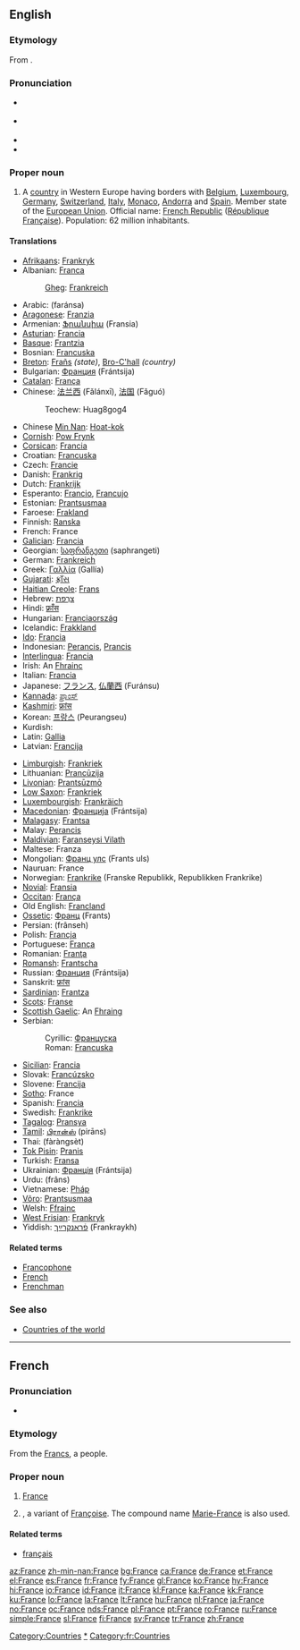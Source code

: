 {{wikipedia}}
==English==

{{rank|mine|wild|front|576|France|London|save|length}}

===Etymology===
From {{F.}} {{term|France|lang=fr}}.

===Pronunciation===
* {{a|UK}} {{IPA|/ˈfɹɑːns/}}
* {{a|UK}} {{IPA|/ˈfɹænts/}}
* {{audio|en-us-France.ogg|Audio (US)}}
* {{rhymes|ɑːns}}

===Proper noun===
{{en-proper noun}}

# A [[country]] in Western Europe having borders with [[Belgium]], [[Luxembourg]], [[Germany]], [[Switzerland]], [[Italy]], [[Monaco]], [[Andorra]] and [[Spain]]. Member state of the [[European Union]]. Official name: [[French Republic]] ([[République Française]]). Population: 62 million inhabitants.

====Translations====
{{trans-top|country}}
* [[Afrikaans]]: [[Frankryk]]
* Albanian: [[Franca]]
*: [[Gheg]]: [[Frankreich]]
* Arabic: {{Arab|[[فرنسا|فَرَنسَا]]}} (faránsa) {{f}}
* [[Aragonese]]: [[Franzia]] {{f}}
* Armenian: [[Ֆրանսիա]] (Fransia)
* [[Asturian]]: [[Francia]] {{f}}
* [[Basque]]: [[Frantzia]]
* Bosnian: [[Francuska]] {{f}}
* [[Breton]]: [[Frañs]] ''(state)'', [[Bro-C'hall]] ''(country)''
* Bulgarian: [[Франция]] (Frántsija) {{f}}
* [[Catalan]]: [[França]] {{f}}
* Chinese: [[法兰西]] (Fǎlánxī), [[法国]] (Fǎguó)
*: Teochew: Huag8gog4
* Chinese [[Min Nan]]: [[Hoat-kok]]
* [[Cornish]]: [[Pow Frynk]]
* [[Corsican]]: [[Francia]] {{f}}
* Croatian: [[Francuska]] {{f}}
* Czech: [[Francie]]
* Danish: [[Frankrig]]
* Dutch: [[Frankrijk]] {{n}}
* Esperanto: [[Francio]], [[Francujo]]
* Estonian: [[Prantsusmaa]]
* Faroese: [[Frakland]]
* Finnish: [[Ranska]]
* French: France {{f}}
* [[Galician]]: [[Francia]] {{f}}
* Georgian: [[საფრანგეთი]] (saphrangeti)
* German: [[Frankreich]] {{n}}
* Greek: [[Γαλλία]] (Gallía) {{f}}
* [[Gujarati]]: [[ફ્રાઁસ]]
* [[Haitian Creole]]: [[Frans]]
* Hebrew: [[צרפת|צָרְפַת]] {{IPAchar|(Tzarfat; ''classical:'' Ṣārəphath)}}
* Hindi: [[फ़्राँस]]
* Hungarian: [[Franciaország]]
* Icelandic: [[Frakkland]]
* [[Ido]]: [[Francia]]
* Indonesian: [[Perancis]], [[Prancis]]
* [[Interlingua]]: [[Francia]]
* Irish: An [[Frainc|Fhrainc]] {{f}}
* Italian: [[Francia]] {{f}}
* Japanese: [[フランス]], [[仏蘭西]] (Furánsu)
* [[Kannada]]: [[ಪ್ರಾಂಸ್]]
* [[Kashmiri]]: [[फ्रांस]]
* Korean: [[프랑스]] (Peurangseu)
* Kurdish: {{KUchar|[[فه‌ره‌نسا]]}}
* Latin: [[Gallia]] {{f}}
* Latvian: [[Francija]] {{f}}
{{trans-mid}}
* [[Limburgish]]: [[Frankriek]]
* Lithuanian: [[Prancūzija]]
* [[Livonian]]: [[Prantsūzmō]]
* [[Low Saxon]]: [[Frankriek]]
* [[Luxembourgish]]: [[Frankräich]]
* [[Macedonian]]: [[Франција]] (Frántsija) {{f}}
* [[Malagasy]]: [[Frantsa]]
* Malay: [[Perancis]]
* [[Maldivian]]: [[Faranseysi Vilath]]
* Maltese: Franza
* Mongolian: [[Франц улс]] (Frants uls)
* Nauruan: France
* Norwegian: [[Frankrike]] (Franske Republikk, Republikken Frankrike)
* [[Novial]]: [[Fransia]]
* [[Occitan]]: [[França]]
* Old English: [[Francland]]
* [[Ossetic]]: [[Франц]] (Frants)
* Persian: {{fa-Arab|[[فرانسه]]}} (frânseh)
* Polish: [[Francja]] {{f}}
* Portuguese: [[França]] {{f}}
* Romanian: [[Franţa]] {{f}}
* [[Romansh]]: [[Frantscha]]
* Russian: [[Франция]] (Frántsija) {{f}}
* Sanskrit: [[फ्रांस]]
* [[Sardinian]]: [[Frantza]]
* [[Scots]]: [[Franse]]
* [[Scottish Gaelic]]: An [[Fraing|Fhraing]]
* Serbian:
*: Cyrillic: [[Француска]] {{f}}
*: Roman: [[Francuska#Serbian|Francuska]] {{f}}
* [[Sicilian]]: [[Francia]] {{f}}
* Slovak: [[Francúzsko]]
* Slovene: [[Francija]] {{f}}
* [[Sotho]]: France
* Spanish: [[Francia]] {{f}}
* Swedish: [[Frankrike]]
* [[Tagalog]]: [[Pransya]]
* [[Tamil]]: [[பிரான்ஸ்]] (pirāns)
* Thai: {{Thai|[[ฝรั่งเศส]]}} (fàràngsèt)
* [[Tok Pisin]]: [[Pranis]]
* Turkish: [[Fransa]]
* Ukrainian: [[Франція]] (Frántsija) {{f}}
* Urdu: {{fa-Arab|[[فرانس]]}} (frâns)
* Vietnamese: [[Pháp]]
* [[Võro]]: [[Prantsusmaa]]
* Welsh: [[Ffrainc]] {{f}}
* [[West Frisian]]: [[Frankryk]]
* Yiddish: [[פֿראַנקרײַך]] (Frankraykh)
{{trans-bottom}}

====Related terms====
* [[Francophone]]
* [[French]]
* [[Frenchman]]

===See also===
* [[Appendix:Countries of the world|Countries of the world]]

----

==French==

===Pronunciation===
* {{audio|Fr-France.ogg|audio}}

===Etymology===
From the [[Francs]], a people.

===Proper noun===
{{infl|fr|proper noun|g=f}}

# [[#English|France]]
# {{given name|female|lang=fr}}, a  variant of [[Françoise]]. The compound name [[Marie-France]] is also used.

====Related terms====
* [[français]]

[[Category:Countries]]
[[Category:France|*]]
[[Category:fr:Countries]]

[[az:France]]
[[zh-min-nan:France]]
[[bg:France]]
[[ca:France]]
[[de:France]]
[[et:France]]
[[el:France]]
[[es:France]]
[[fr:France]]
[[fy:France]]
[[gl:France]]
[[ko:France]]
[[hy:France]]
[[hi:France]]
[[io:France]]
[[id:France]]
[[it:France]]
[[kl:France]]
[[ka:France]]
[[kk:France]]
[[ku:France]]
[[lo:France]]
[[la:France]]
[[lt:France]]
[[hu:France]]
[[nl:France]]
[[ja:France]]
[[no:France]]
[[oc:France]]
[[nds:France]]
[[pl:France]]
[[pt:France]]
[[ro:France]]
[[ru:France]]
[[simple:France]]
[[sl:France]]
[[fi:France]]
[[sv:France]]
[[tr:France]]
[[zh:France]]